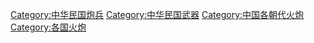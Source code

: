 [[Category:中华民国炮兵|Category:中华民国炮兵]]
[[Category:中华民国武器|Category:中华民国武器]]
[[Category:中国各朝代火炮‎|Category:中国各朝代火炮‎]]
[[Category:各国火炮|Category:各国火炮]]